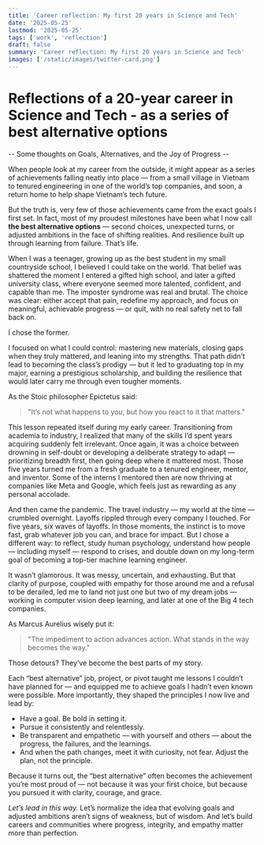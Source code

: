 ```yaml
---
title: 'Career reflection: My first 20 years in Science and Tech'
date: '2025-05-25'
lastmod: '2025-05-25'
tags: ['work', 'reflection']
draft: false
summary: 'Career reflection: My first 20 years in Science and Tech'
images: ['/static/images/twitter-card.png']
---
```


# Reflections of a 20-year career in Science and Tech - as a series of best alternative options
-- Some thoughts on Goals, Alternatives, and the Joy of Progress --

When people look at my career from the outside, it might appear as a series of achievements falling neatly into place — from a small village in Vietnam to tenured engineering
in one of the world’s top companies, and soon, a return home to help shape Vietnam’s tech future.

But the truth is, very few of those achievements came from the exact goals I first set. In fact, most of my proudest milestones have been what I now call **the best alternative options** —
second choices, unexpected turns, or adjusted ambitions in the face of shifting realities. And resilience built up through learning from failure. That’s life.

When I was a teenager, growing up as the best student in my small countryside school, I believed I could take on the world.
That belief was shattered the moment I entered a gifted high school, and later a gifted university class, where everyone seemed more talented, confident, and capable than me.
The imposter syndrome was real and brutal. The choice was clear: either accept that pain, redefine my approach, and focus on meaningful, achievable progress — or quit, with no real safety net to fall back on.

I chose the former.

I focused on what I could control: mastering new materials, closing gaps when they truly mattered, and leaning into my strengths.
That path didn’t lead to becoming the class’s prodigy — but it led to graduating top in my major, earning a prestigious scholarship,
and building the resilience that would later carry me through even tougher moments.

As the Stoic philosopher Epictetus said:

> "It’s not what happens to you, but how you react to it that matters."

This lesson repeated itself during my early career. Transitioning from academia to industry,
I realized that many of the skills I’d spent years acquiring suddenly felt irrelevant. Once again,
it was a choice between drowning in self-doubt or developing a deliberate strategy to adapt — prioritizing breadth first,
then going deep where it mattered most. Those five years turned me from a fresh graduate to a tenured engineer, mentor, and inventor.
Some of the interns I mentored then are now thriving at companies like Meta and Google, which feels just as rewarding as any personal accolade.

And then came the pandemic. The travel industry — my world at the time — crumbled overnight. Layoffs rippled through every company I touched.
For five years, six waves of layoffs. In those moments, the instinct is to move fast, grab whatever job you can, and brace for impact.
But I chose a different way: to reflect, study human psychology, understand how people — including myself — respond to crises,
and double down on my long-term goal of becoming a top-tier machine learning engineer.

It wasn’t glamorous. It was messy, uncertain, and exhausting. But that clarity of purpose, coupled with empathy for those around me and a refusal to be derailed,
led me to land not just one but two of my dream jobs — working in computer vision deep learning, and later at one of the Big 4 tech companies.

As Marcus Aurelius wisely put it:

> "The impediment to action advances action. What stands in the way becomes the way."

Those detours? They’ve become the best parts of my story.

Each “best alternative” job, project, or pivot taught me lessons I couldn’t have planned for — and equipped me to achieve goals I hadn’t even known were possible.
More importantly, they shaped the principles I now live and lead by:

- Have a goal. Be bold in setting it.
- Pursue it consistently and relentlessly.
- Be transparent and empathetic — with yourself and others — about the progress, the failures, and the learnings.
- And when the path changes, meet it with curiosity, not fear. Adjust the plan, not the principle.

Because it turns out, the “best alternative” often becomes the achievement you’re most proud of — not because it was your first choice, but because you pursued it with clarity, courage, and grace.

*Let’s lead in this way.*
Let’s normalize the idea that evolving goals and adjusted ambitions aren’t signs of weakness, but of wisdom.
And let’s build careers and communities where progress, integrity, and empathy matter more than perfection.
